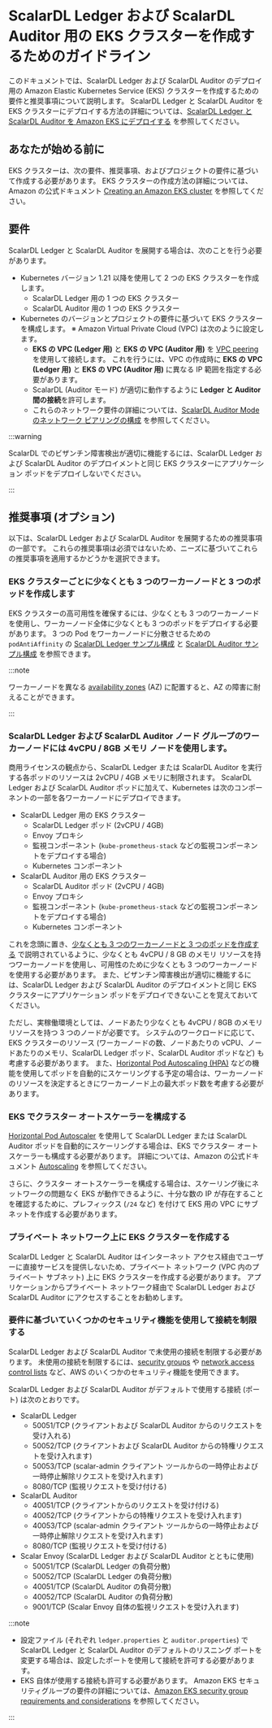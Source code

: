---
---

# ScalarDL Ledger および ScalarDL Auditor 用の EKS クラスターを作成するためのガイドライン


<TranslationBanner />

このドキュメントでは、ScalarDL Ledger および ScalarDL Auditor のデプロイ用の Amazon Elastic Kubernetes Service (EKS) クラスターを作成するための要件と推奨事項について説明します。 ScalarDL Ledger と ScalarDL Auditor を EKS クラスターにデプロイする方法の詳細については、[ScalarDL Ledger と ScalarDL Auditor を Amazon EKS にデプロイする](ManualDeploymentGuideScalarDLAuditorOnEKS.mdx) を参照してください。

## あなたが始める前に

EKS クラスターは、次の要件、推奨事項、およびプロジェクトの要件に基づいて作成する必要があります。 EKS クラスターの作成方法の詳細については、Amazon の公式ドキュメント [Creating an Amazon EKS cluster](https://docs.aws.amazon.com/eks/latest/userguide/create-cluster.html) を参照してください。

## 要件

ScalarDL Ledger と ScalarDL Auditor を展開する場合は、次のことを行う必要があります。

* Kubernetes バージョン 1.21 以降を使用して 2 つの EKS クラスターを作成します。
  * ScalarDL Ledger 用の 1 つの EKS クラスター
  * ScalarDL Auditor 用の 1 つの EKS クラスター
* Kubernetes のバージョンとプロジェクトの要件に基づいて EKS クラスターを構成します。
  ※ Amazon Virtual Private Cloud (VPC) は次のように設定します。
  * **EKS の VPC (Ledger 用)** と **EKS の VPC (Auditor 用)** を [VPC peering](https://docs.aws.amazon.com/vpc/latest/peering/what-is-vpc-peering.html) を使用して接続します。 これを行うには、VPC の作成時に **EKS の VPC (Ledger 用)** と **EKS の VPC (Auditor 用)** に異なる IP 範囲を指定する必要があります。
  * ScalarDL (Auditor モード) が適切に動作するように **Ledger と Auditor 間の接続**を許可します。
  * これらのネットワーク要件の詳細については、[ScalarDL Auditor Mode のネットワーク ピアリングの構成](NetworkPeeringForScalarDLAuditor.mdx) を参照してください。

:::warning

ScalarDL でのビザンチン障害検出が適切に機能するには、ScalarDL Ledger および ScalarDL Auditor のデプロイメントと同じ EKS クラスターにアプリケーション ポッドをデプロイしないでください。

:::

## 推奨事項 (オプション)

以下は、ScalarDL Ledger および ScalarDL Auditor を展開するための推奨事項の一部です。 これらの推奨事項は必須ではないため、ニーズに基づいてこれらの推奨事項を適用するかどうかを選択できます。

### EKS クラスターごとに少なくとも 3 つのワーカーノードと 3 つのポッドを作成します

EKS クラスターの高可用性を確保するには、少なくとも 3 つのワーカーノードを使用し、ワーカーノード全体に少なくとも 3 つのポッドをデプロイする必要があります。 3 つの Pod をワーカーノードに分散させるための `podAntiAffinity` の [ScalarDL Ledger サンプル構成](https://github.com/scalar-labs/scalar-kubernetes/blob/master/conf/scalardl-custom-values.yaml) と [ScalarDL Auditor サンプル構成](https://github.com/scalar-labs/scalar-kubernetes/blob/master/conf/scalardl-audit-custom-values.yaml) を参照できます。

:::note

ワーカーノードを異なる [availability zones](https://docs.aws.amazon.com/AWSEC2/latest/UserGuide/using-regions-availability-zones.html) (AZ) に配置すると、AZ の障害に耐えることができます。

:::

### ScalarDL Ledger および ScalarDL Auditor ノード グループのワーカーノードには 4vCPU / 8GB メモリ ノードを使用します。

商用ライセンスの観点から、ScalarDL Ledger または ScalarDL Auditor を実行する各ポッドのリソースは 2vCPU / 4GB メモリに制限されます。 ScalarDL Ledger および ScalarDL Auditor ポッドに加えて、Kubernetes は次のコンポーネントの一部を各ワーカーノードにデプロイできます。

* ScalarDL Ledger 用の EKS クラスター
  * ScalarDL Ledger ポッド (2vCPU / 4GB)
  * Envoy プロキシ
  * 監視コンポーネント (`kube-prometheus-stack` などの監視コンポーネントをデプロイする場合)
  * Kubernetes コンポーネント
* ScalarDL Auditor 用の EKS クラスター
  * ScalarDL Auditor ポッド (2vCPU / 4GB)
  * Envoy プロキシ
  * 監視コンポーネント (`kube-prometheus-stack` などの監視コンポーネントをデプロイする場合)
  * Kubernetes コンポーネント

これを念頭に置き、[少なくとも 3 つのワーカーノードと 3 つのポッドを作成する](#create-at-least-three-worker-nodes-and-three-pods-per-eks-cluster) で説明されているように、少なくとも 4vCPU / 8 GB のメモリ リソースを持つワーカーノードを使用し、可用性のために少なくとも 3 つのワーカーノードを使用する必要があります。 また、ビザンチン障害検出が適切に機能するには、ScalarDL Ledger および ScalarDL Auditor のデプロイメントと同じ EKS クラスターにアプリケーション ポッドをデプロイできないことを覚えておいてください。

ただし、実稼働環境としては、ノードあたり少なくとも 4vCPU / 8GB のメモリ リソースを持つ 3 つのノードが必要です。 システムのワークロードに応じて、EKS クラスターのリソース (ワーカーノードの数、ノードあたりの vCPU、ノードあたりのメモリ、ScalarDL Ledger ポッド、ScalarDL Auditor ポッドなど) も考慮する必要があります。 また、[Horizontal Pod Autoscaling (HPA)](https://kubernetes.io/docs/tasks/run-application/horizontal-pod-autoscale/) などの機能を使用してポッドを自動的にスケーリングする予定の場合は、ワーカーノードのリソースを決定するときにワーカーノード上の最大ポッド数を考慮する必要があります。

### EKS でクラスター オートスケーラーを構成する

[Horizontal Pod Autoscaler](https://docs.aws.amazon.com/eks/latest/userguide/horizontal-pod-autoscaler.html) を使用して ScalarDL Ledger または ScalarDL Auditor ポッドを自動的にスケーリングする場合は、EKS でクラスター オートスケーラーも構成する必要があります。 詳細については、Amazon の公式ドキュメント [Autoscaling](https://docs.aws.amazon.com/eks/latest/userguide/autoscaling.html#cluster-autoscaler) を参照してください。

さらに、クラスター オートスケーラーを構成する場合は、スケーリング後にネットワークの問題なく EKS が動作できるように、十分な数の IP が存在することを確認するために、プレフィックス (`/24` など) を付けて EKS 用の VPC にサブネットを作成する必要があります。

### プライベート ネットワーク上に EKS クラスターを作成する

ScalarDL Ledger と ScalarDL Auditor はインターネット アクセス経由でユーザーに直接サービスを提供しないため、プライベート ネットワーク (VPC 内のプライベート サブネット) 上に EKS クラスターを作成する必要があります。 アプリケーションからプライベート ネットワーク経由で ScalarDL Ledger および ScalarDL Auditor にアクセスすることをお勧めします。

### 要件に基づいていくつかのセキュリティ機能を使用して接続を制限する

ScalarDL Ledger および ScalarDL Auditor で未使用の接続を制限する必要があります。 未使用の接続を制限するには、[security groups](https://docs.aws.amazon.com/vpc/latest/userguide/VPC_SecurityGroups.html) や [network access control lists](https://docs.aws.amazon.com/vpc/latest/userguide/vpc-network-acls.html) など、AWS のいくつかのセキュリティ機能を使用できます。

ScalarDL Ledger および ScalarDL Auditor がデフォルトで使用する接続 (ポート) は次のとおりです。

* ScalarDL Ledger
  * 50051/TCP (クライアントおよび ScalarDL Auditor からのリクエストを受け入れる)
  * 50052/TCP (クライアントおよび ScalarDL Auditor からの特権リクエストを受け入れます)
  * 50053/TCP (scalar-admin クライアント ツールからの一時停止および一時停止解除リクエストを受け入れます)
  * 8080/TCP (監視リクエストを受け付ける)
* ScalarDL Auditor
  * 40051/TCP (クライアントからのリクエストを受け付ける)
  * 40052/TCP (クライアントからの特権リクエストを受け入れます)
  * 40053/TCP (scalar-admin クライアント ツールからの一時停止および一時停止解除リクエストを受け入れます)
  * 8080/TCP (監視リクエストを受け付ける)
* Scalar Envoy (ScalarDL Ledger および ScalarDL Auditor とともに使用)
  * 50051/TCP (ScalarDL Ledger の負荷分散)
  * 50052/TCP (ScalarDL Ledger の負荷分散)
  * 40051/TCP (ScalarDL Auditor の負荷分散)
  * 40052/TCP (ScalarDL Auditor の負荷分散)
  * 9001/TCP (Scalar Envoy 自体の監視リクエストを受け入れます)

:::note

- 設定ファイル (それぞれ `ledger.properties` と `auditor.properties`) で ScalarDL Ledger と ScalarDL Auditor のデフォルトのリスニング ポートを変更する場合は、設定したポートを使用して接続を許可する必要があります。
- EKS 自体が使用する接続も許可する必要があります。 Amazon EKS セキュリティグループの要件の詳細については、[Amazon EKS security group requirements and considerations](https://docs.aws.amazon.com/eks/latest/userguide/sec-group-reqs.html) を参照してください。

:::
